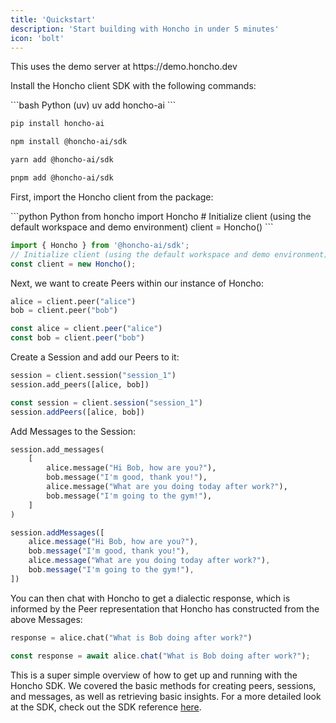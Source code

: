 ```yaml
---
title: 'Quickstart'
description: 'Start building with Honcho in under 5 minutes'
icon: 'bolt'
---
```



<Note>
This uses the demo server at https://demo.honcho.dev
</Note>

Install the Honcho client SDK with the following commands:

<CodeGroup>
```bash Python (uv)
uv add honcho-ai
```

```bash Python (pip)
pip install honcho-ai
```

```bash TypeScript (npm)
npm install @honcho-ai/sdk
```

```bash TypeScript (yarn)
yarn add @honcho-ai/sdk
```

```bash TypeScript (pnpm)
pnpm add @honcho-ai/sdk
```
</CodeGroup>

First, import the Honcho client from the package:

<CodeGroup>
```python Python
from honcho import Honcho
# Initialize client (using the default workspace and demo environment)
client = Honcho()
```

```typescript TypeScript
import { Honcho } from '@honcho-ai/sdk';
// Initialize client (using the default workspace and demo environment)
const client = new Honcho();
```
</CodeGroup>

Next, we want to create Peers within our instance of Honcho:

<CodeGroup>

```python Python
alice = client.peer("alice")
bob = client.peer("bob")
```

```typescript TypeScript
const alice = client.peer("alice")
const bob = client.peer("bob")
```

</CodeGroup>


Create a Session and add our Peers to it:

<CodeGroup>

```python Python
session = client.session("session_1")
session.add_peers([alice, bob])
```

```typescript TypeScript
const session = client.session("session_1")
session.addPeers([alice, bob])
```

</CodeGroup>

Add Messages to the Session:

<CodeGroup>

```python Python
session.add_messages(
    [
        alice.message("Hi Bob, how are you?"),
        bob.message("I'm good, thank you!"),
        alice.message("What are you doing today after work?"),
        bob.message("I'm going to the gym!"),
    ]
)
```

```typescript TypeScript
session.addMessages([
    alice.message("Hi Bob, how are you?"),
    bob.message("I'm good, thank you!"),
    alice.message("What are you doing today after work?"),
    bob.message("I'm going to the gym!"),
])
```

</CodeGroup>

You can then chat with Honcho to get a dialectic response, which is informed by the Peer representation that Honcho has constructed from the above Messages:

<CodeGroup>

```python Python
response = alice.chat("What is Bob doing after work?")
```

```typescript TypeScript
const response = await alice.chat("What is Bob doing after work?");
```

</CodeGroup>

This is a super simple overview of how to get up and running with the Honcho SDK. We covered the basic methods for creating peers, sessions, and messages, as well as retrieving basic insights.
For a more detailed look at the SDK, check out the SDK reference [here](../platform/sdk).
